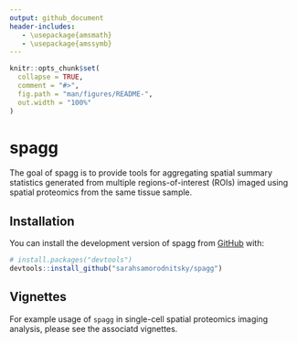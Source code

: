 ```yaml
---
output: github_document
header-includes:
   - \usepackage{amsmath}
   - \usepackage{amssymb}
---
```


<!-- README.md is generated from README.Rmd. Please edit that file -->

```r
knitr::opts_chunk$set(
  collapse = TRUE,
  comment = "#>",
  fig.path = "man/figures/README-",
  out.width = "100%"
)
```

# spagg

<!-- badges: start -->
<!-- badges: end -->

The goal of spagg is to provide tools for aggregating spatial summary statistics generated from
multiple regions-of-interest (ROIs) imaged using spatial proteomics from the same tissue sample. 

## Installation

You can install the development version of spagg from [GitHub](https://github.com/) with:

``` r
# install.packages("devtools")
devtools::install_github("sarahsamorodnitsky/spagg")
```

## Vignettes

For example usage of `spagg` in single-cell spatial proteomics imaging analysis, please see the associatd vignettes. 
